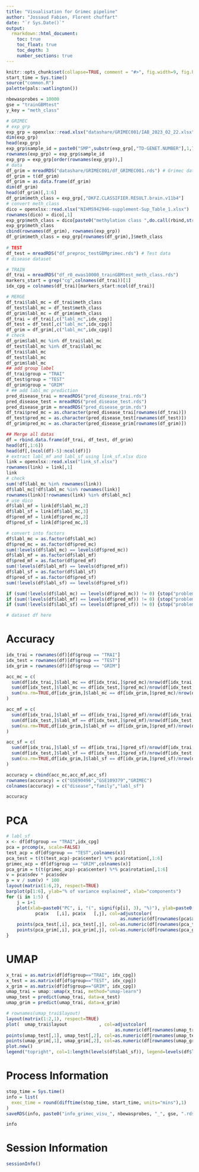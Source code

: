 ```yaml
---
title: "Visualisation for Grimec pipeline"
author: "Jossaud Fabien, Florent chuffart"
date: "`r Sys.Date()`"
output: 
  rmarkdown::html_document:
    toc: true
    toc_float: true
    toc_depth: 3
    number_sections: true
---
```



```r
knitr::opts_chunk$set(collapse=TRUE, comment = "#>", fig.width=9, fig.height=6, eval=TRUE, echo=FALSE, results="hide")
start_time = Sys.time()
source("common.R")
palette(pals::watlington())
```

```r
nbewasprobes = 10000
gse = "trainGBMtest"
y_key = "meth_class"
```

```r
# GRIMEC
# exp_grp
exp_grp = openxlsx::read.xlsx("datashare/GRIMEC001/IAB_2023_02_22.xlsx",sheet=2)
dim(exp_grp)
head(exp_grp)
exp_grp$sample_id = paste0("SMP",substr(exp_grp[,"TD-GENET.NUMBER"],1,7),"_",exp_grp[,"BEADCHIP.SAMPLE.NUMBER"])
rownames(exp_grp) = exp_grp$sample_id
exp_grp = exp_grp[order(rownames(exp_grp)),]
# data
df_grim = mreadRDS("datashare/GRIMEC001/df_GRIMEC001.rds") # Grimec data
df_grim = t(df_grim)
df_grim = as.data.frame(df_grim)
dim(df_grim)
head(df_grim)[,1:6]
df_grim$meth_class = exp_grp[,"DKFZ.CLASSIFIER.RESULT.brain.v11b4"]
# convert meth_class
dico = openxlsx::read.xlsx("NIHMS942946-supplement-Sup_Table_1.xlsx")
rownames(dico) = dico[,1]
exp_grp$meth_class = dico[paste0("methylation class ",do.call(rbind,strsplit(do.call(rbind,strsplit(gsub("pediatric","paediatric",gsub("\r\n"," ",gsub("0,","0.",gsub( "Methylation class family", "MCF",df_grim$meth_class )))), "ethylation class "))[,2]," 0.",fixed=TRUE))[,1]),2]
exp_grp$meth_class
cbind(rownames(df_grim), rownames(exp_grp))
df_grim$meth_class = exp_grp[rownames(df_grim),]$meth_class
               
# TEST
df_test = mreadRDS("df_preproc_testGBMgrimec.rds") # Test data
# disease dataset

# TRAIN
df_trai = mreadRDS("df_r0_ewas10000_trainGBMtest_meth_class.rds")
markers_start = grep("cg",colnames(df_trai))[1]
idx_cpg = colnames(df_trai)[markers_start:ncol(df_trai)]

# MERGE
df_trai$labl_mc = df_trai$meth_class
df_test$labl_mc = df_test$meth_class
df_grim$labl_mc = df_grim$meth_class
df_trai = df_trai[,c("labl_mc",idx_cpg)]
df_test = df_test[,c("labl_mc",idx_cpg)]
df_grim = df_grim[,c("labl_mc",idx_cpg)]
# check
df_grim$labl_mc %in% df_trai$labl_mc
df_test$labl_mc %in% df_trai$labl_mc
df_trai$labl_mc
df_test$labl_mc
df_grim$labl_mc
## add group label
df_trai$group = "TRAI"
df_test$group = "TEST"
df_grim$group = "GRIM"
# ## add labl_mc prediction
pred_disease_trai = mreadRDS("pred_disease_trai.rds")
pred_disease_test = mreadRDS("pred_disease_test.rds")
pred_disease_grim = mreadRDS("pred_disease_grim.rds")
df_trai$pred_mc = as.character(pred_disease_trai[rownames(df_trai)])
df_test$pred_mc = as.character(pred_disease_test[rownames(df_test)])
df_grim$pred_mc = as.character(pred_disease_grim[rownames(df_grim)])

## Merge all datas
df = rbind.data.frame(df_trai, df_test, df_grim)
head(df[,1:6])
head(df[,(ncol(df)-5):ncol(df)])
# extract labl_mf and labl_sf using link_sf.xlsx dico
link = openxlsx::read.xlsx("link_sf.xlsx")
rownames(link) = link[,1]
link
# check
sum(!df$labl_mc %in% rownames(link))
df$labl_mc[!df$labl_mc %in% rownames(link)]
rownames(link)[!rownames(link) %in% df$labl_mc]
# use dico
df$labl_mf = link[df$labl_mc,2]
df$labl_sf = link[df$labl_mc,3]
df$pred_mf = link[df$pred_mc,2]
df$pred_sf = link[df$pred_mc,3]

# convert into factors
df$labl_mc = as.factor(df$labl_mc)
df$pred_mc = as.factor(df$pred_mc)
sum(!levels(df$labl_mc) == levels(df$pred_mc))
df$labl_mf = as.factor(df$labl_mf)
df$pred_mf = as.factor(df$pred_mf)
sum(!levels(df$labl_mf) == levels(df$pred_mf))
df$labl_sf = as.factor(df$labl_sf)
df$pred_sf = as.factor(df$pred_sf)
sum(!levels(df$labl_sf) == levels(df$pred_sf))

if (sum(!levels(df$labl_mc) == levels(df$pred_mc)) != 0) {stop("problem in factor conversion")}
if (sum(!levels(df$labl_mf) == levels(df$pred_mf)) != 0) {stop("problem in factor conversion")}
if (sum(!levels(df$labl_sf) == levels(df$pred_sf)) != 0) {stop("problem in factor conversion")}

# dataset df here
```

# Accuracy 

```r
idx_trai = rownames(df)[df$group == "TRAI"]
idx_test = rownames(df)[df$group == "TEST"]
idx_grim = rownames(df)[df$group == "GRIM"]

acc_mc = c(
  sum(df[idx_trai,]$labl_mc == df[idx_trai,]$pred_mc)/nrow(df[idx_trai,]), 
  sum(df[idx_test,]$labl_mc == df[idx_test,]$pred_mc)/nrow(df[idx_test,]), 
  sum(na.rm=TRUE,df[idx_grim,]$labl_mc == df[idx_grim,]$pred_mc)/nrow(df[idx_grim,])
)

acc_mf = c(
  sum(df[idx_trai,]$labl_mf == df[idx_trai,]$pred_mf)/nrow(df[idx_trai,]), 
  sum(df[idx_test,]$labl_mf == df[idx_test,]$pred_mf)/nrow(df[idx_test,]), 
  sum(na.rm=TRUE,df[idx_grim,]$labl_mf == df[idx_grim,]$pred_mf)/nrow(df[idx_grim,])
)

acc_sf = c(
  sum(df[idx_trai,]$labl_sf == df[idx_trai,]$pred_sf)/nrow(df[idx_trai,]), 
  sum(df[idx_test,]$labl_sf == df[idx_test,]$pred_sf)/nrow(df[idx_test,]), 
  sum(na.rm=TRUE,df[idx_grim,]$labl_sf == df[idx_grim,]$pred_sf)/nrow(df[idx_grim,])
)

accuracy = cbind(acc_mc,acc_mf,acc_sf)
rownames(accuracy) = c("GSE90496","GSE109379","GRIMEC")
colnames(accuracy) = c("disease","family","labl_sf") 
```

````r
accuracy
````







# PCA

```r
# labl_sf
x <- df[df$group == "TRAI",idx_cpg]
pca = prcomp(x, scale=FALSE)
test_acp = df[df$group == "TEST",colnames(x)]
pca_test = t(t(test_acp)-pca$center) %*% pca$rotation[,1:6]
grimec_acp = df[df$group == "GRIM",colnames(x)]
pca_grim = t(t(grimec_acp)-pca$center) %*% pca$rotation[,1:6]
v = pca$sdev * pca$sdev
p = v / sum(v) * 100
layout(matrix(1:6,2), respect=TRUE)
barplot(p[1:6], ylab="% of variance explained", xlab="components")
for (i in 1:5) {
    j = i+1
    plot(xlab=paste0("PC", i, "(", signif(p[i], 3), "%)"), ylab=paste0("PC", j, "(", signif(p[j], 3), "%)")
           pca$x   [,i], pca$x   [,j], col=adjustcolor(
                                           as.numeric(df[rownames(pca$x),]$labl_sf), alpha.f=0.3), pch=16)  
    points(pca_test[,i], pca_test[,j], col=as.numeric(df[rownames(pca_test),]$pred_sf)           , pch=".")
    points(pca_grim[,i], pca_grim[,j], col=as.numeric(df[rownames(pca_grim),]$pred_sf)           , pch=1)
}
```








# UMAP

```r
x_trai = as.matrix(df[df$group=="TRAI", idx_cpg])
x_test = as.matrix(df[df$group=="TEST", idx_cpg])
x_grim = as.matrix(df[df$group=="GRIM", idx_cpg])
umap_trai = umap::umap(x_trai, method="umap-learn")
umap_test = predict(umap_trai, data=x_test)
umap_grim = predict(umap_trai, data=x_grim)

# rownames(umap_trai$layout)
layout(matrix(1:2,1), respect=TRUE)
plot(  umap_trai$layout            , col=adjustcolor(
                                         as.numeric(df[rownames(umap_trai$layout),]$labl_sf), alpha.f=0.1), pch=16 )
points(umap_test[,1], umap_test[,2], col=as.numeric(df[rownames(umap_test),]       $pred_sf)              , pch=".")
points(umap_grim[,1], umap_grim[,2], col=as.numeric(df[rownames(umap_grim),]       $pred_sf)              , pch=1  )
plot.new()
legend("topright", col=1:length(levels(df$labl_sf)), legend=levels(df$labl_sf), pch=16, cex=.8, title="Histology")
```




# Process Information 

```r
stop_time = Sys.time()
info = list(
  exec_time = round(difftime(stop_time, start_time, units="mins"),1)
)
saveRDS(info, paste0("info_grimec_visu_", nbewasprobes, "_", gse, ".rds"))
```

```r
info
```

# Session Information

```r
sessionInfo()
```

